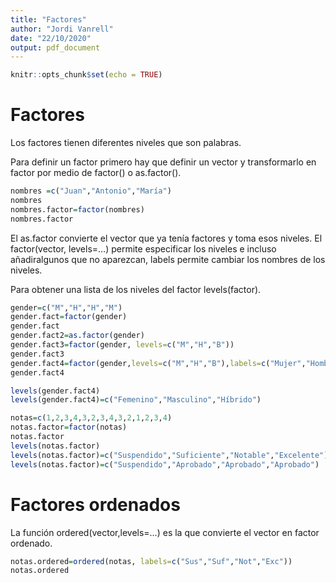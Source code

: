 ```yaml
---
title: "Factores"
author: "Jordi Vanrell"
date: "22/10/2020"
output: pdf_document
---
```


```r
knitr::opts_chunk$set(echo = TRUE)
```

# Factores

Los factores tienen diferentes niveles que son palabras.

Para definir un factor primero hay que definir un vector y transformarlo en factor por medio de factor() o as.factor().

```r
nombres =c("Juan","Antonio","María")
nombres
nombres.factor=factor(nombres)
nombres.factor
```
El as.factor convierte el vector que ya tenía factores y toma esos niveles. El factor(vector, levels=...) permite especificar los niveles e incluso añadiralgunos que no aparezcan, labels permite cambiar los nombres de los niveles.

Para obtener una lista de los niveles del factor levels(factor).

```r
gender=c("M","H","H","M")
gender.fact=factor(gender)
gender.fact
gender.fact2=as.factor(gender)
gender.fact3=factor(gender, levels=c("M","H","B"))
gender.fact3
gender.fact4=factor(gender,levels=c("M","H","B"),labels=c("Mujer","Hombre","Hermafrodita"))
gender.fact4

levels(gender.fact4)
levels(gender.fact4)=c("Femenino","Masculino","Híbrido")

notas=c(1,2,3,4,3,2,3,4,3,2,1,2,3,4)
notas.factor=factor(notas)
notas.factor
levels(notas.factor)
levels(notas.factor)=c("Suspendido","Suficiente","Notable","Excelente")
levels(notas.factor)=c("Suspendido","Aprobado","Aprobado","Aprobado")
```

# Factores ordenados

La función ordered(vector,levels=...) es la que convierte el vector en factor ordenado.

```r
notas.ordered=ordered(notas, labels=c("Sus","Suf","Not","Exc"))
notas.ordered
```





